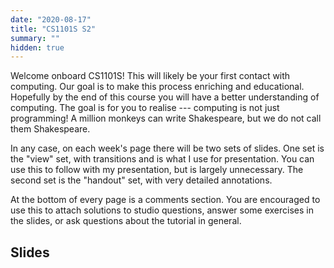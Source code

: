 ```yaml
---
date: "2020-08-17"
title: "CS1101S S2"
summary: ""
hidden: true
---
```


Welcome onboard CS1101S! This will likely be your first contact with computing.
Our goal is to make this process enriching and educational. Hopefully by the end
of this course you will have a better understanding of computing. The goal is
for you to realise --- computing is not just programming! A million monkeys can
write Shakespeare, but we do not call them Shakespeare.

In any case, on each week's page there will be two sets of slides. One set is
the "view" set, with transitions and is what I use for presentation. You can use
this to follow with my presentation, but is largely unnecessary. The second set
is the "handout" set, with very detailed annotations.

At the bottom of every page is a comments section. You are encouraged to use
this to attach solutions to studio questions, answer some exercises in the
slides, or ask questions about the tutorial in general.

## Slides

<EmbedPdf src="/files/cs1101s/2.pdf" />
<EmbedPdf src="/files/cs1101s/2_handout.pdf" />
